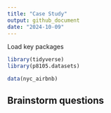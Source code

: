```yaml
---
title: "Case Study"
output: github_document
date: "2024-10-09"
---
```

Load key packages
```r
library(tidyverse)
library(p8105.datasets)
```

```r
data(nyc_airbnb)
```

## Brainstorm questions
